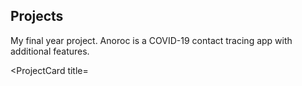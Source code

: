 ## Projects

<ProjectCard title="Anoroc" link="https://github.com/COS301-SE-2020/Anoroc-Mobile" bg="linear-gradient(to right, #D4145A 0%, #FBB03B 100%)">
My final year project. Anoroc is a COVID-19 contact tracing app with additional features.
</ProjectCard>

<ProjectCard title=